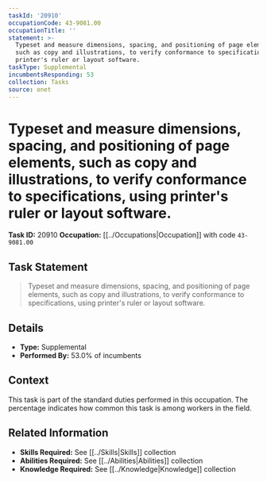 ```yaml
---
taskId: '20910'
occupationCode: 43-9081.00
occupationTitle: ''
statement: >-
  Typeset and measure dimensions, spacing, and positioning of page elements,
  such as copy and illustrations, to verify conformance to specifications, using
  printer's ruler or layout software.
taskType: Supplemental
incumbentsResponding: 53
collection: Tasks
source: onet
---
```

# Typeset and measure dimensions, spacing, and positioning of page elements, such as copy and illustrations, to verify conformance to specifications, using printer's ruler or layout software.

**Task ID:** 20910
**Occupation:** [[../Occupations|Occupation]] with code `43-9081.00`

## Task Statement

> Typeset and measure dimensions, spacing, and positioning of page elements, such as copy and illustrations, to verify conformance to specifications, using printer's ruler or layout software.

## Details

- **Type:** Supplemental
- **Performed By:** 53.0% of incumbents

## Context

This task is part of the standard duties performed in this occupation. The percentage indicates how common this task is among workers in the field.

## Related Information

- **Skills Required:** See [[../Skills|Skills]] collection
- **Abilities Required:** See [[../Abilities|Abilities]] collection
- **Knowledge Required:** See [[../Knowledge|Knowledge]] collection
